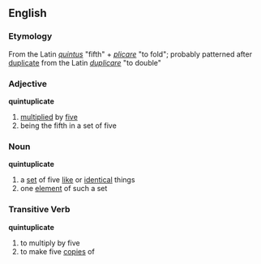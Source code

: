 ==English==
=== Etymology ===
From the Latin ''[[quintus]]'' "fifth" + ''[[plicare]]'' "to fold"; probably patterned after [[duplicate]] from the Latin ''[[duplicare]]'' "to double"

=== Adjective ===
'''quintuplicate'''
# [[multiplied]] by [[five]]
# being the fifth in a set of five

=== Noun ===
'''quintuplicate'''
# a [[set]] of five [[like]] or [[identical]] things
# one [[element]] of such a set

=== Transitive Verb ===
'''quintuplicate'''
# to multiply by five
# to make five [[copies]] of